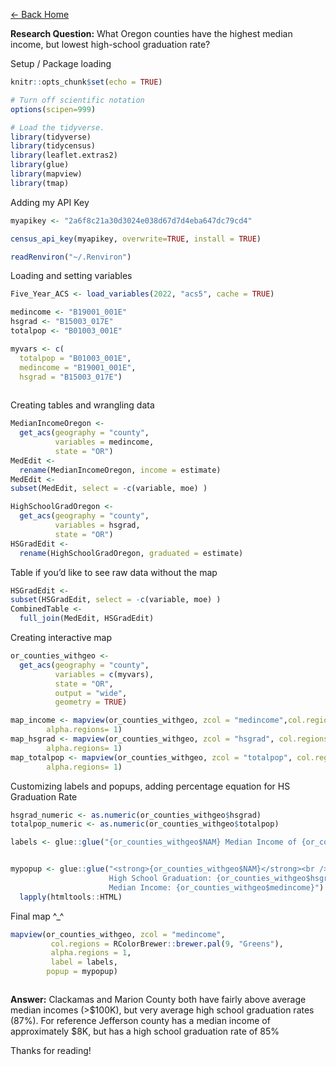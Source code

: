 [\<- Back Home](broooksie.github.io/mywebsite)

**Research Question:** What Oregon counties have the highest median income, but lowest high-school graduation rate?

Setup / Package loading

```r
knitr::opts_chunk$set(echo = TRUE)

# Turn off scientific notation
options(scipen=999)

# Load the tidyverse.
library(tidyverse)
library(tidycensus)
library(leaflet.extras2)
library(glue)
library(mapview)
library(tmap)
```

Adding my API Key

```r

myapikey <- "2a6f8c21a30d3024e038d67d7d4eba647dc79cd4"

census_api_key(myapikey, overwrite=TRUE, install = TRUE)

readRenviron("~/.Renviron")

```

Loading and setting variables

```r

Five_Year_ACS <- load_variables(2022, "acs5", cache = TRUE)

medincome <- "B19001_001E"
hsgrad <- "B15003_017E"
totalpop <- "B01003_001E"

myvars <- c(
  totalpop = "B01003_001E",
  medincome = "B19001_001E",
  hsgrad = "B15003_017E")
  
```

Creating tables and wrangling data

```r

MedianIncomeOregon <- 
  get_acs(geography = "county", 
          variables = medincome,
          state = "OR")
MedEdit <-
  rename(MedianIncomeOregon, income = estimate)
MedEdit <-
subset(MedEdit, select = -c(variable, moe) )

HighSchoolGradOregon <- 
  get_acs(geography = "county", 
          variables = hsgrad,
          state = "OR")
HSGradEdit <-
  rename(HighSchoolGradOregon, graduated = estimate)
```

Table if you'd like to see raw data without the map

```r
HSGradEdit <-
subset(HSGradEdit, select = -c(variable, moe) )
CombinedTable <-
  full_join(MedEdit, HSGradEdit)

```

Creating interactive map

```r
or_counties_withgeo <-
  get_acs(geography = "county",
          variables = c(myvars),
          state = "OR",
          output = "wide",
          geometry = TRUE)

map_income <- mapview(or_counties_withgeo, zcol = "medincome",col.regions  = RColorBrewer::brewer.pal(9, "Greens"),
        alpha.regions= 1)
map_hsgrad <- mapview(or_counties_withgeo, zcol = "hsgrad", col.regions  = RColorBrewer::brewer.pal(9, "Greens"),
        alpha.regions= 1)
map_totalpop <- mapview(or_counties_withgeo, zcol = "totalpop", col.regions  = RColorBrewer::brewer.pal(9, "Greens"),
        alpha.regions= 1)


```

Customizing labels and popups, adding percentage equation for HS Graduation Rate

```r
hsgrad_numeric <- as.numeric(or_counties_withgeo$hsgrad)
totalpop_numeric <- as.numeric(or_counties_withgeo$totalpop)

labels <- glue::glue("{or_counties_withgeo$NAM} Median Income of {or_counties_withgeo$medincome}, High School Graduation Rate of {(100-((hsgrad_numeric/totalpop_numeric)*100))}%")


mypopup <- glue::glue("<strong>{or_counties_withgeo$NAM}</strong><br />
                      High School Graduation: {or_counties_withgeo$hsgrad}<br />
                      Median Income: {or_counties_withgeo$medincome}") %>% 
  lapply(htmltools::HTML)
```

Final map \^\_\^

```r
mapview(or_counties_withgeo, zcol = "medincome", 
         col.regions = RColorBrewer::brewer.pal(9, "Greens"), 
         alpha.regions = 1,
         label = labels,
        popup = mypopup)



```

**Answer:** Clackamas and Marion County both have fairly above average median incomes (\>\$100K), but very average high school graduation rates (87%). For reference Jefferson county has a median income of approximately \$8K, but has a high school graduation rate of 85%

Thanks for reading!
